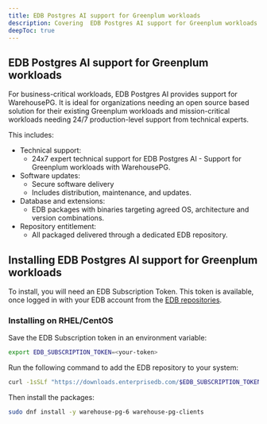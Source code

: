 ```yaml
---
title: EDB Postgres AI support for Greenplum workloads
description: Covering  EDB Postgres AI support for Greenplum workloads with WarehousePG.
deepToc: true
---
```


## EDB Postgres AI support for Greenplum workloads

For business-critical workloads, EDB Postgres AI provides support for WarehousePG. It is ideal for organizations needing an open source based solution for their existing Greenplum workloads and mission-critical workloads needing 24/7 production-level support from technical experts.

This includes:

* Technical support:
  * 24x7 expert technical support for EDB Postgres AI - Support for Greenplum workloads with WarehousePG.
* Software updates:
  * Secure software delivery
  * Includes distribution, maintenance, and updates.
* Database and extensions:
  * EDB packages with binaries targeting agreed OS, architecture and version combinations.
* Repository entitlement:
  * All packaged delivered through a dedicated EDB repository.

## Installing EDB Postgres AI support for Greenplum workloads

To install, you will need an EDB Subscription Token. This token is available, once logged in with your EDB account from the  [EDB repositories](https://www.enterprisedb.com/repos-downloads).

<TabContainer>

<Tab title="RHEL/CentOS" active>

### Installing on RHEL/CentOS

Save the EDB Subscription token in an environment variable:

```bash
export EDB_SUBSCRIPTION_TOKEN=<your-token>
```

Run the following command to add the EDB repository to your system:

```bash
curl -1sSLf "https://downloads.enterprisedb.com/$EDB_SUBSCRIPTION_TOKEN/gpsupp/setup.rpm.sh' | sudo -E bash
```

Then install the packages:

```bash
sudo dnf install -y warehouse-pg-6 warehouse-pg-clients
```

</Tab>

</TabContainer>

